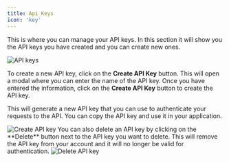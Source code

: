 ```yaml
---
title: Api Keys
icon: 'key'
---
```

This is where you can manage your API keys. In this section it will show you the API keys you have created and you can create new ones.

<Frame style={{ maxWidth: '800px' }}>
  <img src="/images/account/api-keys.png" alt="API keys" />
</Frame>

To create a new API key, click on the **Create API Key** button. This will open a modal where you can enter the name of the API key. Once you have entered the information, click on the **Create API Key** button to create the API key.

This will generate a new API key that you can use to authenticate your requests to the API. You can copy the API key and use it in your application.

<Frame style={{ maxWidth: '400px' }}>
  <img src="/images/account/create-api-key.png" alt="Create API key" />
</Frame>
You can also delete an API key by clicking on the **Delete** button next to the API key you want to delete. This will remove the API key from your account and it will no longer be valid for authentication.
<Frame style={{ maxWidth: '800px' }}>
  <img src="/images/account/delete-api-key.png" alt="Delete API key" />
</Frame>